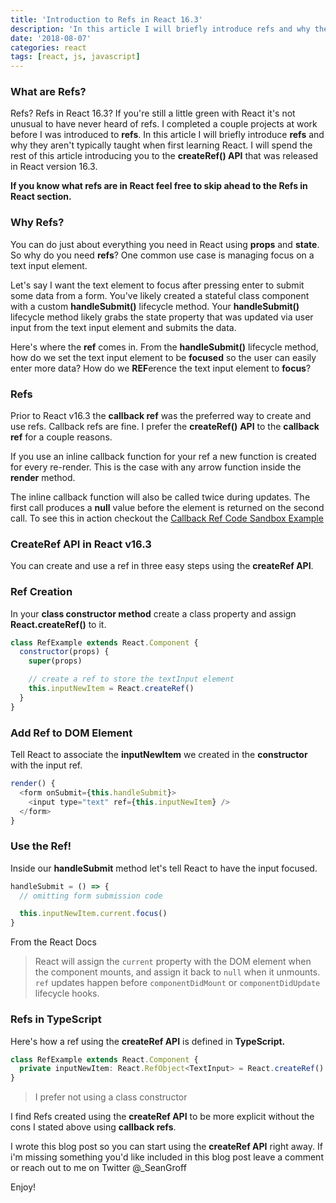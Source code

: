 ```yaml
---
title: 'Introduction to Refs in React 16.3'
description: 'In this article I will briefly introduce refs and why they are not typically taught when first learning React'
date: '2018-08-07'
categories: react
tags: [react, js, javascript]
---
```


### What are Refs?

Refs? Refs in React 16.3? If you're still a little green with React it's not unusual to have never heard of refs. I completed a couple projects at work before I was introduced to **refs**. In this article I will briefly introduce **refs** and why they aren't typically taught when first learning React. I will spend the rest of this article introducing you to the **createRef() API** that was released in React version 16.3.

**If you know what refs are in React feel free to skip ahead to the Refs in React section.**

### Why Refs?

You can do just about everything you need in React using **props** and **state**. So why do you need **refs**? One common use case is managing focus on a text input element.

Let's say I want the text element to focus after pressing enter to submit some data from a form. You've likely created a stateful class component with a custom **handleSubmit()** lifecycle method. Your **handleSubmit()** lifecycle method likely grabs the state property that was updated via user input from the text input element and submits the data.

Here's where the **ref** comes in. From the **handleSubmit()** lifecycle method, how do we set the text input element to be **focused** so the user can easily enter more data? How do we **REF**erence the text input element to **focus**?

### Refs

Prior to React v16.3 the **callback ref** was the preferred way to create and use refs. Callback refs are fine. I prefer the **createRef()** **API** to the **callback ref** for a couple reasons.

If you use an inline callback function for your ref a new function is created for every re-render. This is the case with any arrow function inside the **render** method.

The inline callback function will also be called twice during updates. The first call produces a **null** value before the element is returned on the second call. To see this in action checkout the [Callback Ref Code Sandbox Example](https://codesandbox.io/s/zl84j0m52l)

### CreateRef API in React v16.3

You can create and use a ref in three easy steps using the **createRef API**.

### Ref Creation

In your **class constructor method** create a class property and assign **React.createRef()** to it.

```js
class RefExample extends React.Component {
  constructor(props) {
    super(props)

    // create a ref to store the textInput element
    this.inputNewItem = React.createRef()
  }
}
```

### Add Ref to DOM Element

Tell React to associate the **inputNewItem** we created in the **constructor** with the input ref.

```js
render() {
  <form onSubmit={this.handleSubmit}>
    <input type="text" ref={this.inputNewItem} />
  </form>
}
```

### Use the Ref!

Inside our **handleSubmit** method let's tell React to have the input focused.

```js
handleSubmit = () => {
  // omitting form submission code

  this.inputNewItem.current.focus()
}
```

From the React Docs

> React will assign the `current` property with the DOM element when the component mounts, and assign it back to `null` when it unmounts. `ref` updates happen before `componentDidMount` or `componentDidUpdate` lifecycle hooks.

### Refs in TypeScript

Here's how a ref using the **createRef API** is defined in **TypeScript.**

```typescript
class RefExample extends React.Component {
  private inputNewItem: React.RefObject<TextInput> = React.createRef()
}
```

> I prefer not using a class constructor

I find Refs created using the **createRef API** to be more explicit without the cons I stated above using **callback refs**.

I wrote this blog post so you can start using the **createRef API** right away. If i'm missing something you'd like included in this blog post leave a comment or reach out to me on Twitter @\_SeanGroff

Enjoy!
